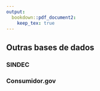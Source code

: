 ```yaml
---
output: 
  bookdown::pdf_document2:
    keep_tex: true
---
```


## Outras bases de dados

### SINDEC

### Consumidor.gov
